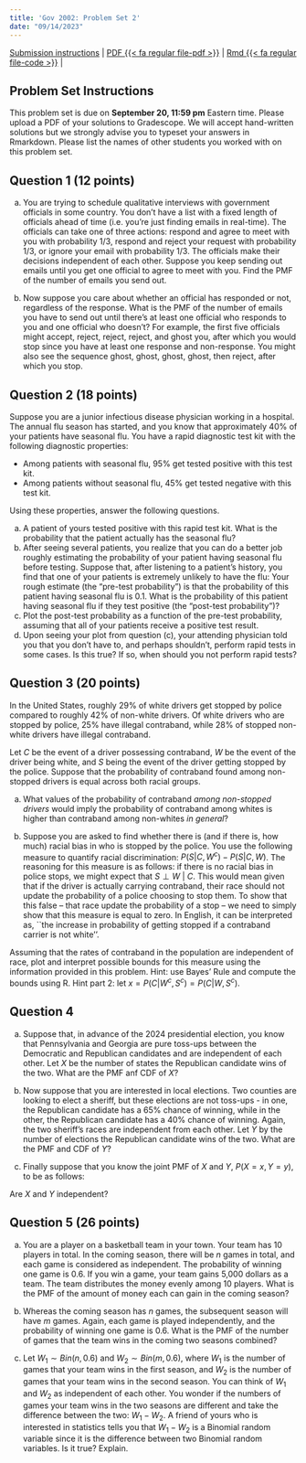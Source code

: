 ```yaml
---
title: 'Gov 2002: Problem Set 2'
date: "09/14/2023"
---
```


[Submission instructions](problem-sets.qmd) | [PDF {{< fa regular file-pdf >}}](/files/assignments/pset_2.pdf) | [Rmd {{< fa regular file-code >}}](/files/assignments/pset_2.Rmd) | 


## Problem Set Instructions 

This problem set is due on **September 20, 11:59 pm** Eastern time. Please upload a PDF of your solutions to Gradescope. We will accept hand-written solutions but we strongly advise you to typeset your answers in Rmarkdown. Please list the names of other students you worked with on this problem set. 

## Question 1 (12 points)

(a) You are trying to schedule qualitative interviews with government officials in some country. You don't have a list with a fixed length of officials ahead of time (i.e. you're just finding emails in real-time). The officials can take one of three actions: respond and agree to meet with you with probability 1/3, respond and reject your request with probability 1/3, or ignore your email with probability 1/3. The officials make their decisions independent of each other. Suppose you keep sending out emails until you get one official to agree to meet with you. Find the PMF of the number of emails you send out.

(b) Now suppose you care about whether an official has responded or not, regardless of the response. What is the PMF of the number of emails you have to send out until there's at least one official who responds to you and one official who doesn't? For example, the first five officials might accept, reject, reject, reject, and ghost you, after which you would stop since you have at least one response and non-response. You might also see the sequence ghost, ghost, ghost, ghost, then reject, after which you stop.











## Question 2 (18 points)

Suppose you are a junior infectious disease physician working in a hospital. The annual flu season has started, and you know that approximately 40% of your patients have seasonal flu. You have a rapid diagnostic test kit with the following diagnostic properties:

- Among patients with seasonal flu, 95% get tested positive with this test kit.
- Among patients without seasonal flu, 45% get tested negative with this test kit.

Using these properties, answer the following questions.

(a) A patient of yours tested positive with this rapid test kit. What is the probability that the patient actually has the seasonal flu?
(b) After seeing several patients, you realize that you can do a better job roughly estimating the probability of your patient having seasonal flu before testing. Suppose that, after listening to a patient's history, you find that one of your patients is extremely unlikely to have the flu: Your rough estimate (the "pre-test probability") is that the probability of this patient having seasonal flu is 0.1. What is the probability of this patient having seasonal flu if they test positive (the "post-test probability")?
(c) Plot the post-test probability as a function of the pre-test probability, assuming that all of your patients receive a positive test result.
(d) Upon seeing your plot from question (c), your attending physician told you that you don’t have to, and perhaps shouldn’t, perform rapid tests in some cases. Is this true? If so, when should you not perform rapid tests?














## Question 3 (20 points)

In the United States, roughly $29\%$ of white drivers get stopped by police compared to roughly $42\%$ of non-white drivers. Of white  drivers who are stopped by police, $25\%$ have illegal contraband, while $28\%$ of stopped non-white drivers have illegal contraband.\footnote{These are approximate figures.} 

Let $C$ be the event of a driver possessing contraband, $W$ be the event of the driver being white, and $S$ being the event of the driver getting stopped  by the police. Suppose that the probability of contraband found among non-stopped drivers is equal across both racial groups.

(a) What values of the probability of contraband *among non-stopped drivers* would imply the probability of contraband among whites is higher than contraband among non-whites *in general*?

(b) Suppose you are asked to find whether there is (and if there is, how much) racial bias in who is stopped by the police. You use the following measure to quantify racial discrimination: $P(S|C,W^c) - P(S|C,W)$. The reasoning for this measure is as follows: if there is no racial bias in police stops, we might expect that $S \perp W \ | \ C$. This would mean given that if the driver is actually carrying contraband, their race should not update the probability of a police choosing to stop them. To show that this false -- that race \underline{does} update the probability of a stop -- we need to simply show that this measure is equal to zero. In English, it can be interpreted as, ``the increase in probability of getting stopped if a contraband carrier is not white''.

Assuming that the rates of contraband in the population are independent of race, plot and interpret possible bounds for this measure using the information provided in this problem. Hint: use Bayes' Rule and compute the bounds using R.\footnote{For more on statistical fallacies on estimating racial disparities in policing, see \href{https://www.cambridge.org/core/journals/american-political-science-review/article/administrative-records-mask-racially-biased-policing/66BC0F9998543868BB20F241796B79B8}{``Administrative Records Mask Racially Biased Policing'' (Knox, Dean, Will Lowe, and Jonathan Mummolo)}.} Hint part 2: let $x = P(C|W^c,S^c) = P(C|W, S^c)$.

















## Question 4

(a) Suppose that, in advance of the 2024 presidential election, you know that Pennsylvania and Georgia are pure toss-ups between the Democratic and Republican candidates and are independent of each other. Let $X$ be the number of states the Republican candidate wins of the two. What are the PMF anf CDF of $X$?

(b) Now suppose that you are interested in local elections. Two counties are looking to elect a sheriff, but these elections are not toss-ups - in one, the Republican candidate has a 65% chance of winning, while in the other, the Republican candidate has a 40% chance of winning. Again, the two sheriff's races are independent from each other. Let $Y$ by the number of elections the Republican candidate wins of the two. What are the PMF and CDF of $Y$?

(c) Finally suppose that you know the joint PMF of $X$ and $Y$, $P(X = x, Y = y)$, to be as follows:


\begin{table}[h]
\begin{tabular}{|l|l|l|l|}
\hline
      & Y = 0 & Y = 1 & Y = 2 \\ \hline
X = 0 & .0525 & .15   & .065  \\ \hline
X = 1 & .105  & .265  & .13   \\ \hline
X = 2 & .0525 & .115  & .065  \\ \hline
\end{tabular}
\end{table}

Are $X$ and $Y$ independent?














## Question 5 (26 points)

(a) You are a player on a basketball team in your town. Your team has 10 players in total. In the coming season, there will be $n$ games in total, and each game is considered as independent. The probability of winning one game is 0.6. If you win a game, your team gains 5,000 dollars as a team. The team distributes the money evenly among 10 players. What is the PMF of the amount of money each \textit{team member} can gain in the coming season?

(b) Whereas the coming season has $n$ games, the subsequent season will have $m$ games. Again, each game is played independently, and the probability of winning one game is 0.6. What is the PMF of the number of games that the team wins in the coming two seasons combined?

(c) Let $W_1 \sim Bin(n, 0.6)$ and $W_2 \sim Bin(m, 0.6)$, where $W_1$ is the number of games that your team wins in the first season, and $W_2$ is the number of games that your team wins in the second season. You can think of $W_1$ and $W_2$ as independent of each other. You wonder if the numbers of games your team wins in the two seasons are different and take the difference between the two: $W_1 - W_2$. A friend of yours who is interested in statistics tells you that $W_1 - W_2$ is a Binomial random variable since it is the difference between two Binomial random variables. Is it true? Explain.











